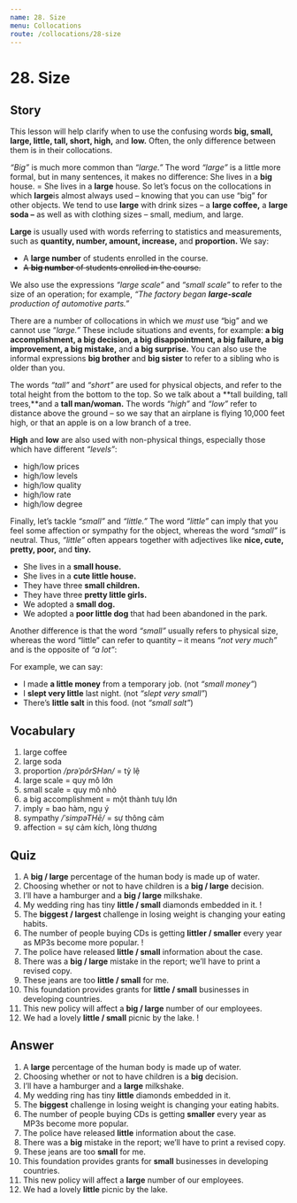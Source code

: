 ```yaml
---
name: 28. Size
menu: Collocations
route: /collocations/28-size
---
```


# 28. Size

## Story

This lesson will help clarify when to use the confusing words **big, small, large, little, tall, short, high,** and **low.** Often, the only difference between them is in their collocations.

*“Big”* is much more common than *“large.”* The word *“large”* is a little more formal, but in many sentences, it makes no difference: She lives in a **big** house. = She lives in a **large** house. 
So let’s focus on the collocations in which **large**is almost always used – knowing that you can use “big” for other objects. We tend to use **large** with drink sizes – a **large coffee,** a **large soda –** as well as with clothing sizes – small, medium, and large. 

**Large** is usually used with words referring to statistics and measurements, such as **quantity, number, amount, increase,** and **proportion.** We say: 

* A **large number** of students enrolled in the course. 
* ~~A **big number** of students enrolled in the course.~~ 

We also use the expressions *“large scale”* and *“small scale”* to refer to the size of an operation; for example, *“The factory began **large-scale** production of automotive parts.”*

There are a number of collocations in which we *must* use “big” and we cannot use “*large.”* These include situations and events, for example: **a big accomplishment, a big decision, a big disappointment, a big failure, a big improvement, a big mistake,** and **a big surprise.** You can also use the informal expressions **big brother** and **big sister** to refer to a sibling who is older than you.

The words *“tall”* and *“short”* are used for physical objects, and refer to the total height from the bottom to the top. So we talk about a **tall building, tall trees,**and a **tall man/woman.** The words *“high”* and *“low”* refer to distance above the ground – so we say that an airplane is flying 10,000 feet high, or that an apple is on a low branch of a tree. 

**High** and **low** are also used with non-physical things, especially those which have different *“levels”*: 

* high/low prices 
* high/low levels 
* high/low quality 
* high/low rate 
* high/low degree 

Finally, let’s tackle *“small”* and *“little.”* The word *“little”* can imply that you feel some affection or sympathy for the object, whereas the word *“small”* is neutral. Thus, *“little”* often appears together with adjectives like **nice, cute, pretty, poor,** and **tiny.**

* She lives in a **small house.**
* She lives in a **cute little house.**
* They have three **small children.**
* They have three **pretty little girls.**
* We adopted a **small dog.**
* We adopted a **poor little dog** that had been abandoned in the park. 

Another difference is that the word *“small”* usually refers to physical size, whereas the word “little” can refer to quantity – it means *“not very much”* and is the opposite of *“a lot”*: 

For example, we can say:

* I made **a little money** from a temporary job. (not *“small money”*) 
* I **slept very little** last night. (not *“slept very small”*) 
* There’s **little salt** in this food. (not *“small salt”*) 

## Vocabulary

1. large coffee
2. large soda
3. proportion _/prəˈpôrSHən/_ = tỷ lệ
4. large scale = quy mô lớn
5. small scale = quy mô nhỏ
6. a big accomplishment = một thành tưụ lớn
7. imply = bao hàm, ngụ ý
8. sympathy _/ˈsimpəTHē/_ = sự thông cảm
9. affection = sự cảm kích, lòng thương

## Quiz

1. A **big / large** percentage of the human body is made up of water. 
2. Choosing whether or not to have children is a **big / large** decision. 
3. I’ll have a hamburger and a **big / large** milkshake. 
4. My wedding ring has tiny **little / small** diamonds embedded in it. !
5. The **biggest / largest** challenge in losing weight is changing your eating habits. 
6. The number of people buying CDs is getting **littler / smaller** every year as MP3s become more popular. !
7. The police have released **little / small** information about the case. 
8. There was a **big / large** mistake in the report; we’ll have to print a revised copy. 
9. These jeans are too **little / small** for me. 
10. This foundation provides grants for **little / small** businesses in developing countries. 
11. This new policy will affect a **big / large** number of our employees. 
12. We had a lovely **little / small** picnic by the lake. !

## Answer

1. A **large** percentage of the human body is made up of water. 
2. Choosing whether or not to have children is a **big** decision. 
3. I’ll have a hamburger and a **large** milkshake. 
4. My wedding ring has tiny **little** diamonds embedded in it. 
5. The **biggest** challenge in losing weight is changing your eating habits. 
6. The number of people buying CDs is getting **smaller** every year as MP3s become more popular. 
7. The police have released **little** information about the case. 
8. There was a **big** mistake in the report; we’ll have to print a revised copy. 
9. These jeans are too **small** for me. 
10. This foundation provides grants for **small** businesses in developing countries. 
11. This new policy will affect a **large** number of our employees. 
12. We had a lovely **little** picnic by the lake. 
